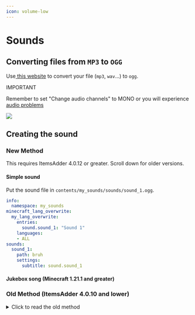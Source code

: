 ```yaml
---
icon: volume-low
---
```


# Sounds

## Converting files from `MP3` to `OGG`

Use[ this website](https://audio.online-convert.com/convert-to-ogg) to convert your file (`mp3`, `wav`...) to `ogg`.


<Warning>
IMPORTANT

Remember to set "Change audio channels" to MONO or you will experience [audio problems](https://bugs.mojang.com/browse/MC-146721)

<img src="/assets/images/audio_mono.png" data-size="original" />
</Warning>


## Creating the sound

### New Method


<Warning>
This requires ItemsAdder 4.0.12 or greater. Scroll down for older versions.
</Warning>


#### Simple sound

Put the sound file in `contents/my_sounds/sounds/sound_1.ogg`.

```yaml
info:
  namespace: my_sounds
minecraft_lang_overwrite:
  my_lang_overwrite:
    entries:
      sound.sound_1: "Sound 1"
    languages:
    - ALL
sounds:
  sound_1:
    path: bruh
    settings:
      subtitle: sound.sound_1
```

#### Jukebox song (Minecraft 1.21.1 and greater)


<Card title="Jukebox Disc" icon="text" href="/jukebox-disc"></Card>


### Old Method (ItemsAdder 4.0.10 and lower)

<details>

<summary>Click to read the old method</summary>

#### Step 1

* create a new folder `ItemsAdder/contents/my_sounds/resourcepack/my_sounds/sounds/` \
  (or use yours if you already have one)
* put your **`.ogg`** file in there.\
  You can also create more folders inside `sounds` to organize your sounds.\
  For example `effects`, `music` etc...

I have a file named **`song_1.ogg`** and I put it into a new `music` folder.\
So now I have `contents/my_sounds/resourcepack/my_sounds/sounds/music/song_1.ogg`

#### Step 2

* open the folder `contents/my_sounds/resourcepack/my_sounds/`
* create a new file named `sounds.json` (or open it if you already created it)
* this file is a `.json` file so you MUST write it correctly or it won't work.

To add your sound into the file you just have to do this:


```javascript contents/my_sounds/resourcepack/my_sounds/sounds.json lines icon="javascript"
{
	"music.song_1":{
		"sounds":[
			"my_sounds:music/song_1"
		]
	}
}
```


#### Now I explain each part of the code I wrote

This is the sound name. You will use it in every part of the plugin and also in Minecraft vanilla [/playsound ](https://www.digminecraft.com/game_commands/playsound_command.php)command.

```javascript
"music.song_1":{
```

This is the list of sound files Minecraft will play when you call the sound name.\
Minecraft will play one of these sounds randomly (only if you set more than one sound).


<Warning>
Keep in mind that you have to change `my_sounds` to your own namespace name if it's different!
</Warning>


```javascript
"sounds":[
    "my_sounds:music/song_1"
]
```

For example if you want to have random sounds for the same sound name you just have to create multiple `.ogg` files and put them like this:

```javascript
"sounds":[
    "my_sounds:music/song_1_variant_1",
    "my_sounds:music/song_1_variant_2",
    "my_sounds:music/song_1_variant_3"
]
```

#### How can I add multiple sounds in the `sounds.json` file?

It's easy, the next time you want to add a sound you just have to add a comma at the end, like this.\
(I'm referring to line 6 comma)

```javascript
{
    "music.song_1":{
        "sounds":[
            "my_sounds:music/song_1"
        ]
    },
    "music.song_2":{
        "sounds":[
            "my_sounds:music/song_2"
        ]
    }
}
```


<Warning>
If you want to be sure not to make mistakes use this website to check if your `sounds.json` file is good or has errors: [https://jsonformatter.curiousconcept.com/](https://jsonformatter.curiousconcept.com/)
</Warning>




</details>
